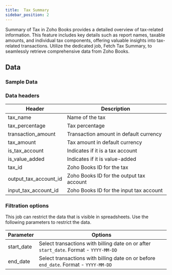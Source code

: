 ```yaml
---
title:  Tax Summary
sidebar_position: 2
---
```


Summary of Tax in Zoho Books provides a detailed overview of tax-related information. This feature includes key details such as report names, taxable amounts, and individual tax components, offering valuable insights into tax-related transactions. Utilize the dedicated job, Fetch Tax Summary, to seamlessly retrieve comprehensive data from Zoho Books.

<AddJob
  template="gsheet_zoho_books_db_get_tax_summary"
/>


## Data

### Sample Data

<Gsheet
  src="https://docs.google.com/spreadsheets/d/1-gX-uq5YrTW-6gQJYM-mNXitEOfJLTiQCvPtV8CR1Yc/edit#gid=1105417384"
/>


### Data headers

| Header                   | Description                                          |
|--------------------------|------------------------------------------------------|
| tax_name                 | Name of the tax                                      |
| tax_percentage           | Tax percentage                                       |
| transaction_amount       | Transaction amount in default currency               |
| tax_amount               | Tax amount in default currency                       |
| is_tax_account           | Indicates if it is a tax account                     |
| is_value_added           | Indicates if it is value-added                       |
| tax_id                   | Zoho Books ID for the tax                            |
| output_tax_account_id    | Zoho Books ID for the output tax account             |
| input_tax_account_id     | Zoho Books ID for the input tax account              |


### Filtration options

This job can restrict the data that is visible in spreadsheets. Use the following parameters to restrict the data.

| Parameter | Options |
|----|----|
| start_date | Select transactions with billing date on or after `start_date`. Format - `YYYY-MM-DD` |
| end_date | Select transactions with billing date on or before `end_date`. Format - `YYYY-MM-DD` |

<!---
## Others

### Similar jobs

Similar sort of data can be achieved by using get accounting transaction job and filtering it by invoice type. 

### Reports that use this job

Here are some of the report templates that use this job: 
-->